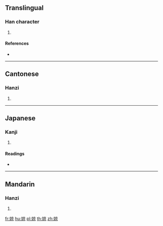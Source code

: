 {{character info/new}}
==Translingual==

===Han character===
{{Han char|rn=38|rad=女|as=08|sn=11|four=40496|canj=VYRF|ids=⿰女京}}

# {{defn|Han|sort=女08}}

====References====
* {{Han ref|kx=0265.020|dkj=06420|hdz=21060.160|uh=5A5B|ud=23131|bh=D4E1|bd=54497}}

----

==Cantonese==

===Hanzi===
{{yue-hanzi|jyut=[[ging1]]|y=ging1}}

# {{defn|lang=yue|sort=女08}}

----

==Japanese==

===Kanji===
{{ja-kanji|grade=|rs=女08}}

# {{defn|lang=ja|sort=女08}}

====Readings====
* {{ja-readings|on=[[けい]] (kei), [[きょう]] (kyō)|kun=}}

----

==Mandarin==

===Hanzi===
{{cmn-hanzi|pin=[[jīng]] ([[jing1]])|wg=ching<sup>1</sup>}}

# {{defn|lang=cmn|sort=女08}}

[[fr:婛]]
[[hu:婛]]
[[pl:婛]]
[[th:婛]]
[[zh:婛]]